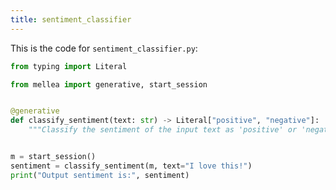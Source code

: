 ```yaml
---
title: sentiment_classifier
---
```


This is the code for `sentiment_classifier.py`:
<CodeGroup>

```python Python
from typing import Literal

from mellea import generative, start_session


@generative
def classify_sentiment(text: str) -> Literal["positive", "negative"]:
    """Classify the sentiment of the input text as 'positive' or 'negative'."""


m = start_session()
sentiment = classify_sentiment(m, text="I love this!")
print("Output sentiment is:", sentiment)

```
</CodeGroup>
